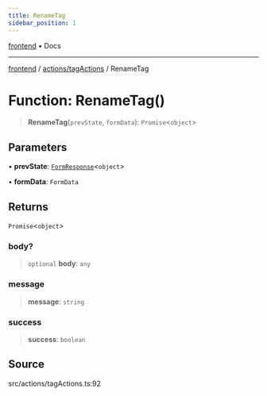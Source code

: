 ```yaml
---
title: RenameTag
sidebar_position: 1
---
```


[frontend](../../..) • Docs

***

[frontend](../../..) / [actions/tagActions](..) / RenameTag

# Function: RenameTag()

> **RenameTag**(`prevState`, `formData`): `Promise`\<`object`\>

## Parameters

• **prevState**: [`FormResponse`](../../../types/return.type/interfaces/FormResponse)\<`object`\>

• **formData**: `FormData`

## Returns

`Promise`\<`object`\>

### body?

> `optional` **body**: `any`

### message

> **message**: `string`

### success

> **success**: `boolean`

## Source

src/actions/tagActions.ts:92

